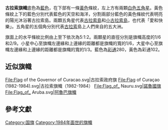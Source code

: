 {{noteTA
|1=zh-hans:库拉索; zh-hant:庫拉索; zh-tw:古拉索;
}}
{{Infobox Flag
|Name = 庫拉索
|Article = 旗幟
|Image = Flag of Curaçao.svg
|Nickname =
|Use = 110000
|Symbol =
|Proportion = 2:3
|Adoption = 1984年7月2日
|Design =  
|Designer=
|Type = 自治國旗
|Diminutive = 
}}
'''古拉索旗幟'''底色為[[藍色|藍色]]，在下部有一條[[黃色|黃色]]條紋，左上方有兩顆[[白色|白色]][[五角星|五角星]]。黃色條紋上下的藍色分別代表藍色的天空和海洋，分割兩部分藍色的黃色條紋代表明亮的陽光沐浴著古拉索島。兩顆五角星代表[[古拉索島|古拉索島]]和[[小古拉索島|小古拉索島]]，也代表「愛和快樂」。五角星的五個角分別代表[[古拉索|古拉索]]島上人們來自的五大洲。

旗面上的水平條紋比例由上至下依次為5:1:2。兩顆星的直徑分別是旗幟高度的1/6和2/9。小星中心至旗幟左邊緣和上邊緣的距離都是旗幟的寬的1/6，大星中心至旗幟左邊緣和上邊緣的距離都是旗幟的寬的1/3。藍色為[[彩通|彩通]]280，黃色為彩通102。{{R|FOTW}}
== 近似旗幟 ==
<gallery>
File:Flag of the Governor of Curacao.svg|古拉索政府旗
File:Flag of Curaçao (1982-1984).svg|古拉索旗幟（1982-1984）
File:Flag_of_ Nauru.svg|[[諾魯|諾魯]][[諾魯國旗|國旗]]
File:Flag_of_ Aruba.svg|[[阿魯巴|阿魯巴]][[阿魯巴旗幟|旗幟]]
</gallery>
{{clear}}

== 參考文獻 ==
{{reflist|
|refs=
<ref name="FOTW">{{cite web |url=http://fotw.net/flags/cw.html#curacao |language=en |title=Flag of Curaçao |publisher=Flags Of The World |date= |accessdate=2013年8月9日 |archive-date=2013年11月25日 |archive-url=https://web.archive.org/web/20131125000927/http://www.fotw.net/flags/cw.html#curacao |dead-url=no }}</ref>
}}
{{美洲题目|旗幟}}

[[Category:国旗|Category:国旗]]
[[Category:1984年面世的旗幟|Category:1984年面世的旗幟]]